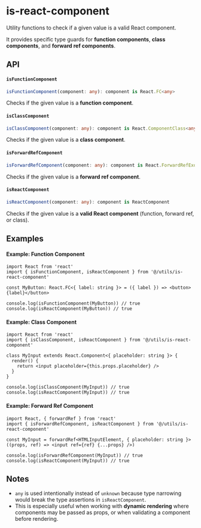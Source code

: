 
<Meta title='helpers/is-react-component' />

# is-react-component

Utility functions to check if a given value is a valid React component.

It provides specific type guards for **function components**, **class components**, and **forward ref components**.

## API

#### `isFunctionComponent`

```ts
isFunctionComponent(component: any): component is React.FC<any>
```

Checks if the given value is a **function component**.

#### `isClassComponent`

```ts
isClassComponent(component: any): component is React.ComponentClass<any, any>
```

Checks if the given value is a **class component**.

#### `isForwardRefComponent`

```ts
isForwardRefComponent(component: any): component is React.ForwardRefExoticComponent<any>
```

Checks if the given value is a **forward ref component**.

#### `isReactComponent`

```ts
isReactComponent(component: any): component is ReactComponent
```

Checks if the given value is a **valid React component** (function, forward ref, or class).

## Examples

#### <b>Example: Function Component</b>

```tsx
import React from 'react'
import { isFunctionComponent, isReactComponent } from '@/utils/is-react-component'

const MyButton: React.FC<{ label: string }> = ({ label }) => <button>{label}</button>

console.log(isFunctionComponent(MyButton)) // true
console.log(isReactComponent(MyButton)) // true
```

#### <b>Example: Class Component</b>

```tsx
import React from 'react'
import { isClassComponent, isReactComponent } from '@/utils/is-react-component'

class MyInput extends React.Component<{ placeholder: string }> {
  render() {
    return <input placeholder={this.props.placeholder} />
  }
}

console.log(isClassComponent(MyInput)) // true
console.log(isReactComponent(MyInput)) // true
```

#### <b>Example: Forward Ref Component</b>

```tsx
import React, { forwardRef } from 'react'
import { isForwardRefComponent, isReactComponent } from '@/utils/is-react-component'

const MyInput = forwardRef<HTMLInputElement, { placeholder: string }>((props, ref) => <input ref={ref} {...props} />)

console.log(isForwardRefComponent(MyInput)) // true
console.log(isReactComponent(MyInput)) // true
```

## Notes

- `any` is used intentionally instead of `unknown` because type narrowing would break the type assertions in `isReactComponent`.
- This is especially useful when working with **dynamic rendering** where components may be passed as props, or when validating a component before rendering.
